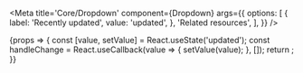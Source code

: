 

<Meta
	title='Core/Dropdown'
	component={Dropdown}
	args={{
		options: [
			{
				label: 'Recently updated',
				value: 'updated',
			},
			'Related resources',
		],
	}}
/>

<Canvas>
	<Story name='Basic'>
		{props => {
			const [value, setValue] = React.useState('updated');
			const handleChange = React.useCallback(value => {
				setValue(value);
			}, []);
			return <Dropdown {...props} onSelect={handleChange} value={value} width='200px' />;
		}}
	</Story>
</Canvas>
